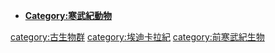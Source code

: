 {{Commonscat|Ediacaran biota}}
*'''[[:Category:寒武紀動物|Category:寒武紀動物]]'''

[[category:古生物群|category:古生物群]]
[[category:埃迪卡拉紀|category:埃迪卡拉紀]]
[[category:前寒武紀生物|category:前寒武紀生物]]